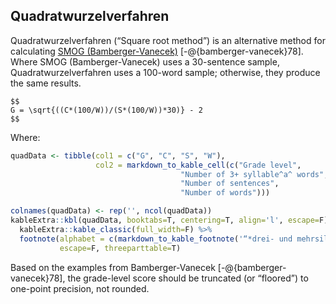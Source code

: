 ## Quadratwurzelverfahren\index{Quadratwurzelverfahren|(ii} {#sec-qu-bamberger-vanecek}

Quadratwurzelverfahren ("Square root method") is an alternative method for calculating [SMOG (Bamberger-Vanecek)](#sec-smog-bamberger-vanecek)\index{SMOG!variations!Quadratwurzelverfahren (German)} [-@{bamberger-vanecek}78]. Where SMOG (Bamberger-Vanecek) uses a 30-sentence sample, Quadratwurzelverfahren uses a 100-word sample; otherwise, they produce the same results.

```definition
$$
G = \sqrt{((C*(100/W))/(S*(100/W))*30)} - 2
$$
```

Where:

```r
quadData <- tibble(col1 = c("G", "C", "S", "W"),
                   col2 = markdown_to_kable_cell(c("Grade level",
                                      "Number of 3+ syllable^a^ words",
                                      "Number of sentences",
                                      "Number of words")))

colnames(quadData) <- rep('', ncol(quadData))
kableExtra::kbl(quadData, booktabs=T, centering=T, align='l', escape=F) %>%
  kableExtra::kable_classic(full_width=F) %>%
  footnote(alphabet = c(markdown_to_kable_footnote('“*drei- und mehrsilbigen*”')),
           escape=F, threeparttable=T)
```

::: {.notesection data-latex=""}
Based on the examples from Bamberger-Vanecek [-@{bamberger-vanecek}78], the grade-level score should be truncated (or "floored") to one-point precision, not rounded.
\index{Quadratwurzelverfahren|)}
:::

\newpage